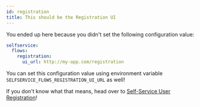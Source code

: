 ```yaml
---
id: registration
title: This should be the Registration UI
---
```


You ended up here because you didn't set the following configuration value:

```yaml title="path/to/kratos/config.yml"
selfservice:
  flows:
    registration:
      ui_url: http://my-app.com/registration
```

You can set this configuration value using environment variable `SELFSERVICE_FLOWS_REGISTRATION_UI_URL` as well!

If you don't know what that means, head over to [Self-Service User Registration](../self-service/flows/user-registration.mdx)!
